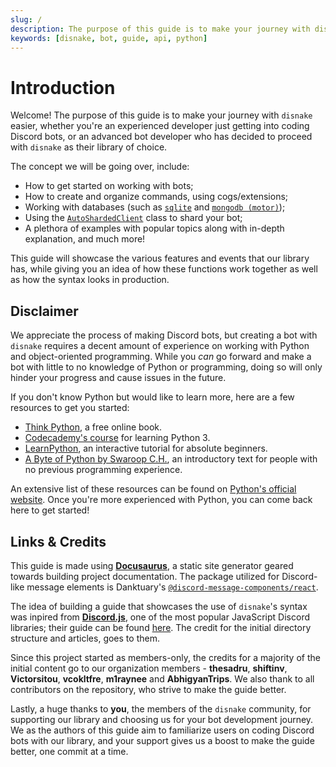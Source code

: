 ```yaml
---
slug: /
description: The purpose of this guide is to make your journey with disnake easier.
keywords: [disnake, bot, guide, api, python]
---
```


# Introduction

Welcome! The purpose of this guide is to make your journey with `disnake` easier, whether you're an experienced
developer just getting into coding Discord bots, or an advanced bot developer who has decided to proceed with `disnake`
as their library of choice.

The concept we will be going over, include:

-   How to get started on working with bots;
-   How to create and organize commands, using cogs/extensions;
-   Working with databases (such as [`sqlite`][sqlite-docs] and [`mongodb (motor)`][motor-docs]);
-   Using the [`AutoShardedClient`](https://disnake.readthedocs.io/en/latest/api.html#disnake.AutoShardedClient) class
    to shard your bot;
-   A plethora of examples with popular topics along with in-depth explanation, and much more!

[sqlite-docs]: https://docs.python.org/3/library/sqlite3.html
[motor-docs]: https://motor.readthedocs.io/en/stable/

This guide will showcase the various features and events that our library has, while giving you an idea of how these
functions work together as well as how the syntax looks in production.

## Disclaimer

We appreciate the process of making Discord bots, but creating a bot with `disnake` requires a decent amount of
experience on working with Python and object-oriented programming. While you _can_ go forward and make a bot with little
to no knowledge of Python or programming, doing so will only hinder your progress and cause issues in the future.

If you don't know Python but would like to learn more, here are a few resources to get you started:

-   [Think Python](https://greenteapress.com/thinkpython/html/index.html), a free online book.
-   [Codecademy's course](https://www.codecademy.com/learn/learn-python-3) for learning Python 3.
-   [LearnPython](https://www.learnpython.org/), an interactive tutorial for absolute beginners.
-   [A Byte of Python by Swaroop C.H.](https://python.swaroopch.com/), an introductory text for people with no previous
    programming experience.

An extensive list of these resources can be found on
[Python's official website](https://wiki.python.org/moin/BeginnersGuide/NonProgrammers). Once you're more experienced
with Python, you can come back here to get started!

## Links & Credits

This guide is made using [**Docusaurus**](https://docusaurus.io/), a static site generator geared towards building
project documentation. The package utilized for Discord-like message elements is Danktuary's [`@discord-message-components/react`](https://www.npmjs.com/package/@discord-message-components/react).

The idea of building a guide that showcases the use of `disnake`'s syntax was inpired from
[**Discord.js**](https://discord.js.org/), one of the most popular JavaScript Discord libraries; their guide can be
found [here](https://discordjs.guide/). The credit for the initial directory structure and articles, goes to them.

Since this project started as members-only, the credits for a majority of the initial content go to our organization
members - **thesadru**, **shiftinv**, **Victorsitou**, **vcokltfre**, **m1raynee** and **AbhigyanTrips**. We also thank
to all contributors on the repository, who strive to make the guide better.

Lastly, a huge thanks to **you**, the members of the `disnake` community, for supporting our library and choosing us for
your bot development journey. We as the authors of this guide aim to familiarize users on coding Discord bots with our
library, and your support gives us a boost to make the guide better, one commit at a time.
